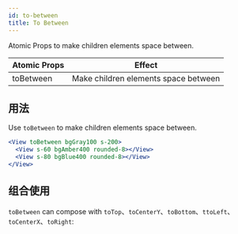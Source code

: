 ```yaml
---
id: to-between
title: To Between
---
```



Atomic Props to make children elements space between.

| Atomic Props | Effect                               |
| ------------ | ------------------------------------ |
| toBetween    | Make children elements space between |

## 用法

Use `toBetween` to make children elements space between.

```jsx live
<View toBetween bgGray100 s-200>
  <View s-60 bgAmber400 rounded-8></View>
  <View s-80 bgBlue400 rounded-8></View>
</View>
```

## 组合使用

`toBetween` can compose with `toTop`、`toCenterY`、`toBottom`、`ttoLeft`、`toCenterX`、`toRight`:

<LayoutEngine9 />
